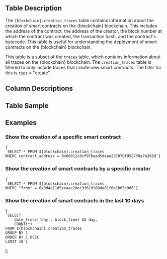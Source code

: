   <div>
    <h2>Table Description</h2>
    <p>
      The <code>{blockchain}.creation_traces</code> table contains information about the creation of smart contracts on the {blockchain} blockchain. This includes the address of the contract, the address of the creator, the block number at which the contract was created, the transaction hash, and the contract's bytecode. This table is useful for understanding the deployment of smart contracts on the {blockchain} blockchain.
    </p>
    <p>
      This table is a subset of the <code>traces</code> table, which contains information about all traces on the {blockchain} blockchain. The <code>creation_traces</code> table is filtered to only include traces that create new smart contracts. The filter for this is <code>type</code> = "create".
    </p>
    <h2>Column Descriptions</h2>
    <ColumnDescriptions tableSchema={blockchain} tableName="creation_traces" />
    <h2>Table Sample</h2>
    <TableSample tableSchema={blockchain} tableName="creation_traces" />
    <h2>Examples</h2>
    <h3>Show the creation of a specific smart contract</h3>
    <pre><code>{
`SELECT * FROM ${blockchain}.creation_traces
WHERE contract_address = 0x06012c8cf97bead5deae237070f9587f8e7a266d`}</code></pre>
    <h3>Show the creation of smart contracts by a specific creator</h3>
    <pre><code>{
`SELECT * FROM ${blockchain}.creation_traces
WHERE "from" = 0x0d4a11d5eeaac28ec3f61d100da81f6a1b65c9d6`}</code></pre>
    <h3>Show the creation of smart contracts in the last 10 days</h3>
    <pre><code>{
`SELECT 
    date_trunc('day', block_time) AS day,
    COUNT(*)
FROM ${blockchain}.creation_traces
GROUP BY 1
ORDER BY 1 DESC
LIMIT 10`}</code></pre>
  </div>
);
